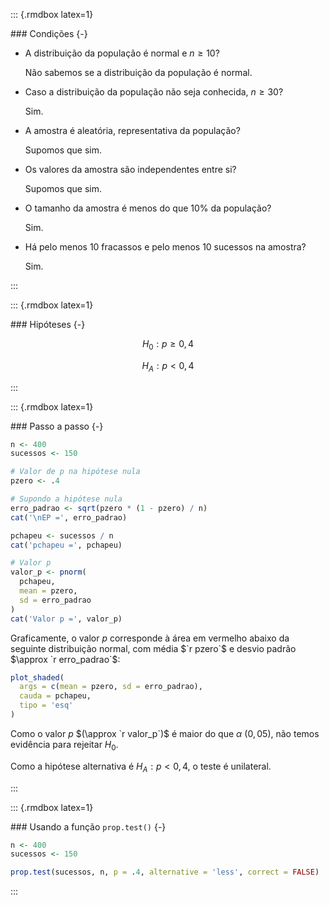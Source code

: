 
   ::: {.rmdbox latex=1}
   
   ### Condições {-}
   
   * A distribuição da população é normal e $n \geq 10$?
   
     Não sabemos se a distribuição da população é normal.
     
   * Caso a distribuição da população não seja conhecida, $n \geq 30$?
   
     Sim.
     
   * A amostra é aleatória, representativa da população?
   
     Supomos que sim.
     
   * Os valores da amostra são independentes entre si?
   
     Supomos que sim.
     
   * O tamanho da amostra é menos do que $10\%$ da população?
   
     Sim.
     
   * Há pelo menos 10 fracassos e pelo menos 10 sucessos na amostra?
   
     Sim.
     
   :::

   ::: {.rmdbox latex=1}
   
   ### Hipóteses {-}
   
   $$
   H_0 : p \geq 0{,}4
   $$
   
   $$
   H_A : p < 0{,}4
   $$
   
   :::
   
   ::: {.rmdbox latex=1}
   
   ### Passo a passo {-}
   
   ```r
   n <- 400
   sucessos <- 150
   
   # Valor de p na hipótese nula
   pzero <- .4
   
   # Supondo a hipótese nula
   erro_padrao <- sqrt(pzero * (1 - pzero) / n)
   cat('\nEP =', erro_padrao)
   
   pchapeu <- sucessos / n
   cat('pchapeu =', pchapeu)
   
   # Valor p
   valor_p <- pnorm(
     pchapeu, 
     mean = pzero, 
     sd = erro_padrao
   )
   cat('Valor p =', valor_p)
   ```
   
   Graficamente, o valor $p$ corresponde à área em vermelho abaixo da seguinte distribuição normal, com média $`r pzero`$ e desvio padrão $\approx `r erro_padrao`$:
   
   ```r
   plot_shaded(
     args = c(mean = pzero, sd = erro_padrao),
     cauda = pchapeu,
     tipo = 'esq'
   )      
   ```
   
   Como o valor $p$ $(\approx `r valor_p`)$ é maior do que $\alpha$    ($0{,}05$), [não temos evidência para rejeitar $H_0$]{.hl}.
   
   Como a hipótese alternativa é $H_A : p < 0{,}4$, o teste é unilateral.
   
   :::
   
   ::: {.rmdbox latex=1}
   
   ### Usando a função `prop.test()` {-}
   
   ```r
   n <- 400
   sucessos <- 150
   
   prop.test(sucessos, n, p = .4, alternative = 'less', correct = FALSE)
   ```
   
   :::
   
   
